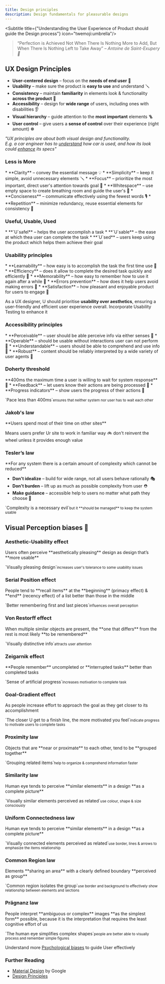 ```yaml
---
title: Design principles
description: Design fundamentals for pleasurable designs
---
```


<Subtitle title={"Understanding the User Experience of Product should guide the Design process"} icon="twemoji:umbrella"/>

> “Perfection is Achieved Not When There Is Nothing More to Add, But When There Is Nothing Left to Take Away”
> <cite>– Antoine de Saint-Exupery 🌹</cite>

## UX Design Principles

* **User-centered design** – focus on the **needs of end user** 👖
* **Usability** – make sure the product is **easy to use** and understand 🪛
* **Consistency** – maintain **familiarity** in elements look & functionality **across the product** 🧬
* **Accessibility** – design for **wide range** of users, including ones with disabilities 👂
* **Visual hierarchy** – guide attention to the **most important** elements 🪜
* **User control** – give users a **sense of control** over their experience (right amount) ☸️

_"UX principles are about both visual design and functionality.<br/>
E.g. a car engineer has to [understand](/guides/psychology/) how car is used, and how its look could [enhance](/guides/engineering/) its specs"_

### <h3 class="hidden">Less is More</h3>
<Card title="Less is More" icon="emoji:light-bulb">
  * **Clarity** – convey the essential message 💡
  * **Simplicity** – keep it simple, avoid unnecessary elements 🪛
  * **Focus** – prioritize the most important, direct user's attention towards goal 🎯
  * **Whitespace** – use empty space to create breathing room and guide the user's 👀
  * **Conciseness** – communicate effectively using the fewest words 🎙️
  * **Repetition** – minimize redundancy, reuse essential elements for consistency 🧬
</Card>

### <h3 class="hidden">Useful, Usable, Used</h3>
<Card title="Useful, Usable, Used" icon="emoji:lipstick">
  * **`U`safel** – helps the user accomplish a task
  * **`U`sable** – the ease at which thea user can complete the task
  * **`U`sed** – users keep using the product which helps them achieve their goal
</Card>

### <h3 class="hidden">Usability principles</h3>
<Card title="Usability principles" icon="emoji:screwdriver">
  * **Learnability** – how easy is to accomplish the task the first time use 🧠
  * **Efficiency** – does it allow to complete the desired task quickly and efficiently 🎯
  * **Memorability** – how easy to remember how to use it again after a while 🤔
  * **Errors prevention** – how does it help users avoid making errors 🧯
  * **Satisfaction** – how pleasant and enjoyable product for users to engage 🍦

  As a UX designer, U should prioritise **usability over aesthetics**, ensuring a user-friendly and efficient user experience overall.
  Incorporate Usability Testing to enhance it
</Card>

### <h3 class="hidden">Accessibility principles</h3>
<Card title="Accessibility principles POUR" icon="emoji:musical-keyboard">
  * **Perceivable** – user should be able perceive info via either senses 👀
  * **Operable** – should be usable without interactions user can not perform 🔦
  * **Understandable** – users should be able to comprehend and use info 🛟
  * **Robust** – content should be reliably interpreted by a wide variety of user agents 🎲
</Card>

### <h3 class="hidden">Doherty threshold</h3>
<Card title="Doherty threshold" icon="emoji:hourglass-with-flowing-sand">
  **400ms the maximum time a user is willing to wait for system response** 🥱
  * **Feedback** – let users know their actions are being processed 📡
  * **Progress indicators** – show users the progress of their actions 🧨
  <p>`Pace less than 400ms`<small>ensures that neither system nor user has to wait each other</small></p>
</Card>

### <h3 class="hidden">Jakob's law</h3>
<Card title="Jakob's law" icon="emoji:judge">
  **Users spend most of their time on other sites**

  Means users prefer Ur site to work in familiar way 🚲
  don't reinvent the wheel unless it provides enough value
</Card>

### <h3 class="hidden">Tesler’s law</h3>
<Card title="Tesler’s law" icon="emoji:judge">
  **For any system there is a certain amount of complexity which cannot be reduced**

  * **Don't idealize** – build for wide range, not all users behave rationally 🎭
  * **Don't burden** – lift up as much as possible complexity from user ⛑️
  * **Make guidance** – accessible help to users no matter what path they choose 🛟

  <p>`Complexity is a necessary evil`<small>but it **should be managed** to keep the system usable</small></p>
</Card>

## Visual Perception biases 👀

### <h3 class="hidden">Aesthetic-Usability effect</h3>
<Card title="Aesthetic-Usability effect" icon="emoji:gem-stone">
  Users often perceive **aesthetically pleasing** design as design that’s **more usable**
  <p>`Visually pleasing design`<small>increases user's tolerance to some usability issues</small></p>
</Card>

### <h3 class="hidden">Serial Position effect</h3>
<Card title="Serial position effect" icon="emoji:chequered-flag">
  People tend to **recall items** at the **beginning** (primacy effect) & **end** (recency effect) of a list better than those in the middle
  <p>`Better remembering first and last pieces`<small>influences overall perception</small></p>
</Card>

### <h3 class="hidden">Von Restorff effect</h3>
<Card title="The Isolation effect" icon="emoji:direct-hit">
  When multiple similar objects are present, the **one that differs** from the rest is most likely **to be remembered**
  <p>`Visually distinctive info`<small>attracts user attention</small></p>
</Card>

### <h3 class="hidden">Zeigarnik effect</h3>
<Card title="Zeigarnik effect" icon="emoji:doughnut">
  **People remember** uncompleted or **interrupted tasks** better than completed tasks
  <p>`Sense of artificial progress`<small>increases motivation to complete task</small></p>
</Card>

### <h3 class="hidden">Goal-Gradient effect</h3>
<Card title="Goal-Gradient effect" icon="emoji:trophy">
  As people increase effort to approach the goal as they get closer to its accomplishment
  <p>`The closer U get to a finish line, the more motivated you feel`<small>indicate progress to motivate users to complete tasks</small></p>
</Card>

### <h3 class="hidden">Proximity law</h3>
<Card title="Proximity law" icon="emoji:horizontal-traffic-light">
  Objects that are **near or proximate** to each other, tend to be **grouped together**
  <p>`Grouping related items`<small>help to organize & comprehend information faster</small></p>
</Card>

### <h3 class="hidden">Similarity law</h3>
<Card title="Similarity law" icon="emoji:puzzle-piece">
  Human eye tends to perceive **similar elements** in a design **as a complete picture**
  <p>`Visually similar elements perceived as related`<small>use colour, shape & size consciously</small></p>
</Card>

### <h3 class="hidden">Uniform Connectedness law</h3>
<Card title="Uniform Connectedness law" icon="emoji:atom-symbol">
  Human eye tends to perceive **similar elements** in a design **as a complete picture**
  <p>`Visually connected elements perceived as related`<small>use border, lines & arrows to emphasize the items relationship</small></p>
</Card>

### <h3 class="hidden">Common Region law</h3>
<Card title="Common Region law" icon="emoji:direct-hit">
  Elements **sharing an area** with a clearly defined boundary **perceived as group**
  <p>`Common region isolates the group`<small>use border and background to effectively show relationship between elements and sections</small></p>
</Card>

### <h3 class="hidden">Prägnanz law</h3>
<Card title="Prägnanz law" icon="emoji:coral">
  People interpret **ambiguous or complex** images **as the simplest form** possible,
  because it is the interpretation that requires the least cognitive effort of us
  <p>`The human eye simplifies complex shapes`<small>people are better able to visually process and remember simple figures</small></p>
</Card>

Understand more [Psychological biases](/guides/psychology/) to guide User effectively

<TreatMeBtn />

### Further Reading

- [Material Design](https://m3.material.io/foundations) by Google
- [Design Principles](https://principles.design/)


<script is:inline src="/external-links.js"></script>
